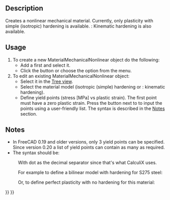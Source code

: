 <languages/>
<translate>

<!--T:4-->
{{Docnav
|[[FEM_MaterialFluid|Material for fluid]]
|[[FEM_MaterialReinforced|Reinforced material (concrete)]]
|[[FEM_Workbench|FEM]]
|IconL=FEM_MaterialFluid.svg
|IconR=FEM_MaterialReinforced.svg
|IconC=Workbench_FEM.svg
}}

<!--T:1-->
{{GuiCommandContainer|
{{GuiCommand
|Name=FEM MaterialMechanicalNonlinear
|MenuLocation=Model → Materials → Nonlinear mechanical material
|Workbenches=[[FEM_Workbench|FEM]]
|SeeAlso=[[FEM_tutorial|FEM tutorial]]
}}
{{GuiCommandFemInfo
|Solvers=CalculiX
}}
}}

==Description== <!--T:8-->

<!--T:10-->
Creates a nonlinear mechanical material. Currently, only plasticity with simple (isotropic) hardening is available. {{Version|1.0}}: Kinematic hardening is also available.

==Usage== <!--T:9-->

<!--T:11-->
# To create a new MaterialMechanicalNonlinear object do the following:
#* Add a {{Button|[[Image:FEM_MaterialSolid.svg|16px]] [[FEM_MaterialSolid|Material for solid]]}} first and select it.
#* Click the {{Button|[[Image:FEM MaterialMechanicalNonlinear.svg|16px]] [[FEM MaterialMechanicalNonlinear|Nonlinear mechanical material]]}} button or choose the {{MenuCommand|Model → Materials → [[Image:FEM_MaterialMechanicalNonlinear.svg|16px]] Nonlinear mechanical material‏‎}} option from the menu.
# To edit an existing MaterialMechanicalNonlinear object:
#* Select it in the [[Tree_view|Tree view]].
#* Select the material model (isotropic (simple) hardening or {{Version|1.0}}: kinematic hardening).
#* Define yield points (stress [MPa] vs plastic strain). The first point must have a zero plastic strain. Press the {{Button|...}} button next to {{PropertyData|Yield Points}} to input the points using a user-friendly list. The syntax is described in the [[#Notes|Notes]] section.

==Notes== <!--T:12-->

<!--T:13-->
* In FreeCAD 0.19 and older versions, only 3 yield points can be specified. Since version 0.20 a list of yield points can contain as many as required.
* The syntax should be:

</translate>
: {{Code|code=
stress_1, 0
stress_2, plastic_strain_2
...
}}
<translate>

<!--T:14-->
: With dot as the decimal separator since that's what CalculiX uses.

<!--T:15-->
: For example to define a bilinear model with hardening for S275 steel:

</translate>
: {{Code|code=
275, 0
490, 0.2
}}
<translate>

<!--T:16-->
: Or, to define perfect plasticity with no hardening for this material:

</translate>
: {{Code|code=
275, 0
}}
<translate>


<!--T:5-->
{{Docnav
|[[FEM_MaterialFluid|Material for fluid]]
|[[FEM_MaterialReinforced|Reinforced material (concrete)]]
|[[FEM_Workbench|FEM]]
|IconL=FEM_MaterialFluid.svg
|IconR=FEM_MaterialReinforced.svg
|IconC=Workbench_FEM.svg
}}

</translate>
{{FEM Tools navi{{#translation:}}}}
{{Userdocnavi{{#translation:}}}}